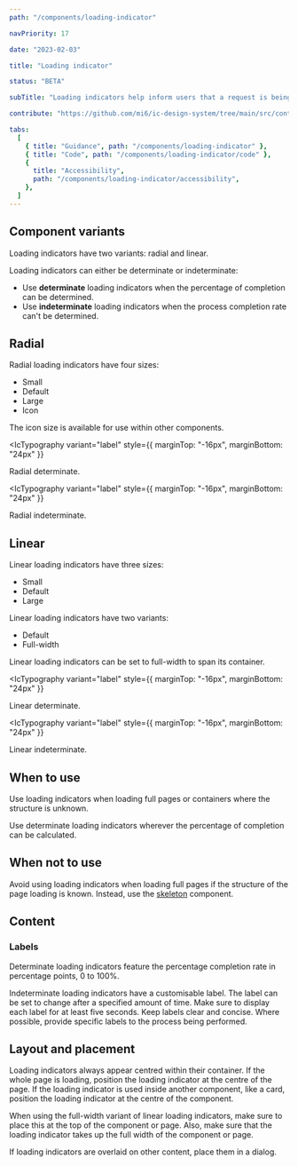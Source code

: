 ```yaml
---
path: "/components/loading-indicator"

navPriority: 17

date: "2023-02-03"

title: "Loading indicator"

status: "BETA"

subTitle: "Loading indicators help inform users that a request is being processed. Radial and linear indicators provide flexibility in design."

contribute: "https://github.com/mi6/ic-design-system/tree/main/src/content/structured/components/loading-indicator"

tabs:
  [
    { title: "Guidance", path: "/components/loading-indicator" },
    { title: "Code", path: "/components/loading-indicator/code" },
    {
      title: "Accessibility",
      path: "/components/loading-indicator/accessibility",
    },
  ]
---
```



## Component variants

Loading indicators have two variants: radial and linear.

Loading indicators can either be determinate or indeterminate:

- Use **determinate** loading indicators when the percentage of completion can be determined.
- Use **indeterminate** loading indicators when the process completion rate can't be determined.

## Radial

Radial loading indicators have four sizes:

- Small
- Default
- Large
- Icon

The icon size is available for use within other components.

<ComponentPreview>
  <IcLoadingIndicator type="circular" progress="50" max="100" label="50%" />
</ComponentPreview>

<IcTypography
  variant="label"
  style={{ marginTop: "-16px", marginBottom: "24px" }}
>
  Radial determinate.
</IcTypography>

<ComponentPreview>
  <IcLoadingIndicator type="circular" label="Loading..." />
</ComponentPreview>

<IcTypography
  variant="label"
  style={{ marginTop: "-16px", marginBottom: "24px" }}
>
  Radial indeterminate.
</IcTypography>

## Linear

Linear loading indicators have three sizes:

- Small
- Default
- Large

Linear loading indicators have two variants:

- Default
- Full-width

Linear loading indicators can be set to full-width to span its container.

<ComponentPreview>
  <IcLoadingIndicator
    style={{ width: "240px" }}
    type="linear"
    label="50%"
    progress="50"
    max="100"
  />
</ComponentPreview>

<IcTypography
  variant="label"
  style={{ marginTop: "-16px", marginBottom: "24px" }}
>
  Linear determinate.
</IcTypography>

<ComponentPreview>
  <IcLoadingIndicator
    style={{ width: "240px" }}
    type="linear"
    label="Loading..."
    max="100"
  />
</ComponentPreview>

<IcTypography
  variant="label"
  style={{ marginTop: "-16px", marginBottom: "24px" }}
>
  Linear indeterminate.
</IcTypography>

## When to use

Use loading indicators when loading full pages or containers where the structure is unknown.

Use determinate loading indicators wherever the percentage of completion can be calculated.

## When not to use

Avoid using loading indicators when loading full pages if the structure of the page loading is known. Instead, use the [skeleton](/components/skeleton) component.

## Content

### Labels

Determinate loading indicators feature the percentage completion rate in percentage points, 0 to 100%.

Indeterminate loading indicators have a customisable label. The label can be set to change after a specified amount of time. Make sure to display each label for at least five seconds. Keep labels clear and concise. Where possible, provide specific labels to the process being performed.

<DoubleDoDontCaution>
  <DoDontCaution
    imageSrc={loadingIndicatorFig1}
    imageAlt="A graphic of a radial loading indicator with the label of 'Submitting form...'."
    state="good"
    caption="Use clear, concise, and specific labels."
  />
  <DoDontCaution
    imageSrc={loadingIndicatorFig2}
    imageAlt="A graphic of a radial loading indicator with the label of ‘The form is now being submitted... Please wait...’."
    state="bad"
    caption="Don’t make labels unnecessarily long."
  />
</DoubleDoDontCaution>

## Layout and placement

Loading indicators always appear centred within their container. If the whole page is loading, position the loading indicator at the centre of the page. If the loading indicator is used inside another component, like a card, position the loading indicator at the centre of the component.

<DoubleDoDontCaution>
  <DoDontCaution
    imageSrc={loadingIndicatorFig3}
    imageAlt="A graphic of a radial loading indicator positioned in the middle of a blank page."
    state="good"
    caption="Always centre the component."
  />
  <DoDontCaution
    imageSrc={loadingIndicatorFig4}
    imageAlt="A graphic of a radial loading indicator positioned in the top left corner of a blank page."
    state="bad"
    caption="Don’t position the loading indicators on other parts of the page or container."
  />
</DoubleDoDontCaution>

When using the full-width variant of linear loading indicators, make sure to place this at the top of the component or page. Also, make sure that the loading indicator takes up the full width of the component or page.

<DoubleDoDontCaution>
  <DoDontCaution
    imageSrc={loadingIndicatorFig5}
    imageAlt="A graphic of a full width loading indicator at the top of a page."
    state="good"
    caption="Place the full width indicator at the top of the container."
  />
  <DoDontCaution
    imageSrc={loadingIndicatorFig6}
    imageAlt="A graphic of a full width loading indicator positioned in the centre of a container with a bigger width."
    state="bad"
    caption="Don’t position full width loading indicators on other parts of the container. Make sure it has the same width of this container."
  />
</DoubleDoDontCaution>

If loading indicators are overlaid on other content, place them in a dialog.

<DoDontCaution
  imageSrc={loadingIndicatorFig7}
  imageAlt="A loading indicator placed inside a modal dialog, overlaid on a page filled with content."
  state="good"
  caption="Place loading indicators in dialogs when overlaid on other content."
/>

<DoDontCaution
  imageSrc={loadingIndicatorFig8}
  imageAlt="A loading indicator overlaid on a page filled with content."
  state="bad"
  caption="Don’t place loading indicators over other content, even if changing the opacity of the background."
/>
